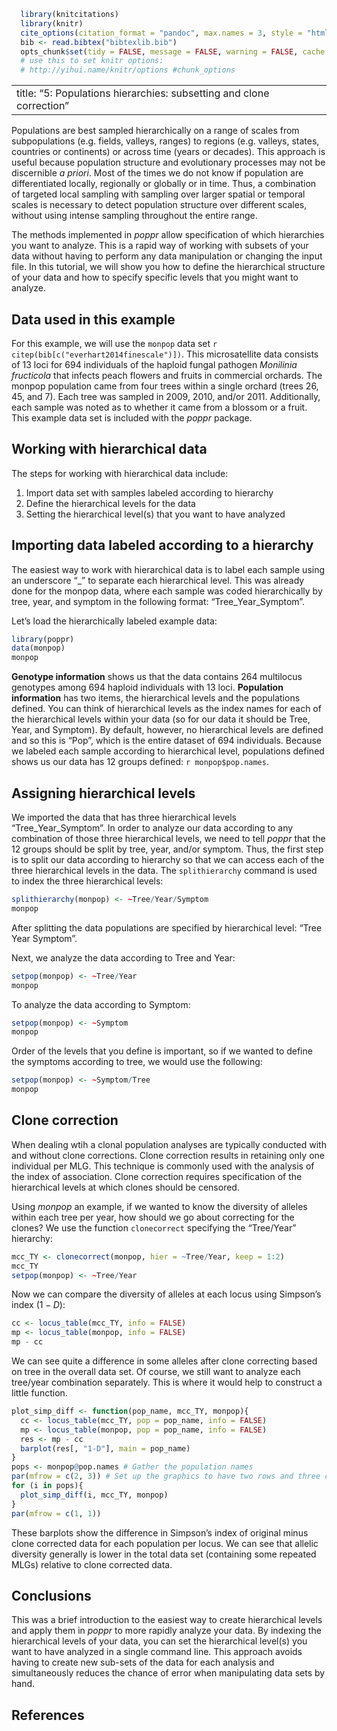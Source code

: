 ```r
  library(knitcitations)
  library(knitr)
  cite_options(citation_format = "pandoc", max.names = 3, style = "html", hyperlink = "to.doc")
  bib <- read.bibtex("bibtexlib.bib")
  opts_chunk$set(tidy = FALSE, message = FALSE, warning = FALSE, cache = TRUE) 
  # use this to set knitr options: 
  # http://yihui.name/knitr/options #chunk_options
```
---
title: "5: Populations hierarchies: subsetting and clone correction"
---

Populations are best sampled hierarchically on a range of scales from subpopulations (e.g. fields, valleys, ranges) to regions (e.g. valleys, states, countries or continents) or across time (years or decades). This approach is useful because population structure and evolutionary processes may not be discernible *a priori*. Most of the times we do not know if population are differentiated locally, regionally or globally or in time.  Thus, a combination of targeted local sampling with sampling over larger spatial or temporal scales is necessary to detect population structure over different scales, without using intense sampling throughout the entire range.  

The methods implemented in *poppr* allow specification of which hierarchies you want to analyze.  This is a rapid way of working with subsets of your data without having to perform any data manipulation or changing the input file.  In this tutorial, we will show you how to define the hierarchical structure of your data and  how to specify specific levels that you might want to analyze.

Data used in this example
----
For this example, we will use  the `monpop` data set `r citep(bib[c("everhart2014finescale")])`.  This microsatellite data consists of 13 loci for 694 individuals of the haploid fungal pathogen *Monilinia fructicola* that infects peach flowers and fruits in commercial orchards.  The monpop population came from four trees within a single orchard (trees 26, 45, and 7). Each tree was sampled in 2009, 2010, and/or 2011.  Additionally, each sample was noted as to whether it came from a blossom or a fruit. This example data set is included with the *poppr* package. 

Working with hierarchical data
----

The steps for working with hierarchical data include:

1.  Import data set with samples labeled according to hierarchy
2.  Define the hierarchical levels for the data
3.  Setting the hierarchical level(s) that you want to have analyzed

Importing data labeled according to a hierarchy
----
The easiest way to work with hierarchical data is to label each sample using an underscore "\_" to separate each hierarchical level.  This was already done for the monpop data, where each sample was coded hierarchically by tree, year, and symptom in the following format: "Tree\_Year\_Symptom". 

Let's load the hierarchically labeled example data:
```r
library(poppr)
data(monpop)
monpop
```


**Genotype information** shows us that the data contains 264 multilocus genotypes among 694 haploid individuals with 13 loci. **Population information** has two items, the hierarchical levels and the populations defined.  You can think of hierarchical levels as the index names for each of the hierarchical levels within your data (so for our data it should be Tree, Year, and Symptom).  By default, however, no hierarchical levels are defined and so this is "Pop", which is the entire dataset of 694 individuals.  Because we labeled each sample according to hierarchical level, populations defined shows us our data has 12 groups defined: `r monpop$pop.names`.  

Assigning hierarchical levels
----
We imported the data that has three hierarchical levels "Tree\_Year\_Symptom". In order to analyze our data according to any combination of those three hierarchical levels, we need to tell *poppr* that the 12 groups should be split by tree, year, and/or symptom.  Thus, the first step is to split our data according to hierarchy so that we can access each of the three hierarchical levels in the data.  The `splithierarchy` command is used to index the three hierarchical levels:


```r
splithierarchy(monpop) <- ~Tree/Year/Symptom
monpop
```

After splitting the data populations are specified by hierarchical level: "Tree Year Symptom". 

Next, we analyze the data according to Tree and Year:

```r
setpop(monpop) <- ~Tree/Year
monpop
```

To analyze the data according to Symptom:
````r
setpop(monpop) <- ~Symptom
monpop
````

Order of the levels that you define is important, so if we wanted to define the symptoms according to tree, we would use the following:
````r
setpop(monpop) <- ~Symptom/Tree
monpop
````

Clone correction
----

When dealing wtih a clonal population analyses are typically conducted with and without clone corrections. Clone correction results in retaining only one individual per MLG. This technique is commonly used with the analysis of the index
of association. Clone correction requires specification of
the hierarchical levels at which clones should be censored. 

Using $monpop$ an example, if we wanted to know the diversity of alleles within each
tree per year, how should we go about correcting for the clones? We use the 
function `clonecorrect` specifying the "Tree/Year" hierarchy:

```r
mcc_TY <- clonecorrect(monpop, hier = ~Tree/Year, keep = 1:2)
mcc_TY
setpop(monpop) <- ~Tree/Year
```

Now we can compare the diversity of alleles at each locus using Simpson's index ($1-D$):

```r
cc <- locus_table(mcc_TY, info = FALSE)
mp <- locus_table(monpop, info = FALSE)
mp - cc
```

We can see quite a difference in some alleles after clone correcting based on 
tree in the overall data set. Of course, we still want to analyze each tree/year
combination separately. This is where it would help to construct a little function.

```r
plot_simp_diff <- function(pop_name, mcc_TY, monpop){
  cc <- locus_table(mcc_TY, pop = pop_name, info = FALSE)
  mp <- locus_table(monpop, pop = pop_name, info = FALSE)
  res <- mp - cc
  barplot(res[, "1-D"], main = pop_name)
}
pops <- monpop@pop.names # Gather the population names
par(mfrow = c(2, 3)) # Set up the graphics to have two rows and three columns
for (i in pops){
  plot_simp_diff(i, mcc_TY, monpop)
}
par(mfrow = c(1, 1))
```

These barplots show the difference in Simpson's index of original minus clone corrected data for each population per locus. We can see that  allelic diversity generally is lower in the total data set (containing some repeated MLGs) relative to clone corrected data.

Conclusions
----

This was a brief introduction to the easiest way to create hierarchical levels and apply them in *poppr* to more rapidly analyze your data. By indexing the hierarchical levels of your data, you can set the hierarchical level(s) you want to have analyzed in a single command line.  This approach avoids having to create new sub-sets of the data for each analysis and simultaneously reduces the chance of error when manipulating data sets by hand.

References
----------

<!-------->
